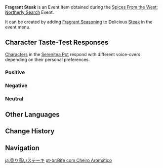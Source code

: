 {{Item Infobox
|id           = 141099
|image        = Item Fragrant Steak.png
|type         = Consumables
|group2       = Event Items
|invCategory  = Precious Items
|group        = Fragrant Dishes
|quality      = 1
|description  = A delicious dish with some extra seasoning! It gives off a titillating aroma... But whose tastes will this dish suit? Invite your friends, invite your pals &mdash; get them to try this new dish!
|source1      = [[Spices From the West: Northerly Search]] Event
|event        = Spices From the West/2023-03-31
|related_item = Steak
|related_type = Variant
}}
'''Fragrant Steak''' is an Event Item obtained during the [[Spices From the West: Northerly Search]] Event.

It can be created by adding [[Fragrant Seasoning]] to Delicious [[Steak]] in the event menu.

==Character Taste-Test Responses==
[[Characters]] in the [[Serenitea Pot]] respond with different voice-overs depending on their personal preferences.

===Positive===
{{Card List|Alhaitham, Amber, Bennett, Collei, Cyno, Diluc, Kujou Sara, Mika, Razor, Rosaria, Sangonomiya Kokomi, Sayu, Xinyan, Yun Jin}}

===Negative===
{{Card List|Albedo, Ganyu, Kaedehara Kazuha, Kamisato Ayaka, Lisa}}

===Neutral===
{{Card List|Arataki Itto, Barbara, Beidou, Candace, Chongyun, Dehya, Diona, Dori, Eula, Faruzan, Fischl, Gorou, Hu Tao, Jean, Kaeya, Kamisato Ayato, Keqing, Klee, Kuki Shinobu, Layla, Mona, Nahida, Nilou, Ningguang, Noelle, Qiqi, Raiden Shogun, Shenhe, Shikanoin Heizou, Sucrose, Tartaglia, Thoma, Tighnari, Venti, Wanderer, Xiangling, Xiao, Xingqiu, Yae Miko, Yanfei, Yaoyao, Yelan, Yoimiya, Zhongli}}

==Other Languages==
{{Other Languages|default_hidden=1
|en      = Fragrant Steak
|zhs     = 香气四溢的烤肉排
|zhs_rm  = Xiāngqìsìyì de Kǎoròupái
|zht     = 香氣四溢的烤肉排
|zht_rm  = Xiāngqìsìyì de Kǎoròupái
|ja      = 香り高いステーキ
|ja_rm   = Kaoritakai Suteeki
|ko      = 향기로운 스테이크
|es      = Filete a la barbacoa aromático
|fr      = Steak (parfumé)
|ru      = Ароматный мясной стейк
|th      = Steak หอมกรุ่น
|th_rm   = 
|vi      = Sườn Nướng Thơm Lừng
|de      = Duftendes Steak
|id      = Fragrant Steak
|pt      = Bife com Cheiro Aromático
|tr      = Baharatlı Biftek
|it      = Bistecca fragrante
}}

==Change History==
{{Change History|3.5}}

==Navigation==
{{Precious Navbox|Item}}

[[ja:香り高いステーキ]]
[[pt-br:Bife com Cheiro Aromático]]